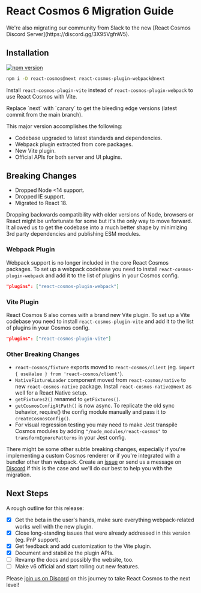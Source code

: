 
# React Cosmos 6 Migration Guide

<Callout>
  We're also migrating our community from Slack to the new [React Cosmos Discord
  Server](https://discord.gg/3X95VgfnW5).
</Callout>

## Installation

[![npm version](https://img.shields.io/npm/v/react-cosmos/next.svg?style=flat)](https://www.npmjs.com/package/react-cosmos)

```bash npm2yarn
npm i -D react-cosmos@next react-cosmos-plugin-webpack@next
```

Install `react-cosmos-plugin-vite` instead of `react-cosmos-plugin-webpack` to use React Cosmos with Vite.

<Callout type="info">
  Replace `next` with `canary` to get the bleeding edge versions (latest commit
  from the main branch).
</Callout>

This major version accomplishes the following:

- Codebase upgraded to latest standards and dependencies.
- Webpack plugin extracted from core packages.
- New Vite plugin.
- Official APIs for both server and UI plugins.

## Breaking Changes

- Dropped Node \<14 support.
- Dropped IE support.
- Migrated to React 18.

Dropping backwards compatibility with older versions of Node, browsers or React might be unfortunate for some but it's the only way to move forward. It allowed us to get the codebase into a much better shape by minimizing 3rd party dependencies and publishing ESM modules.

### Webpack Plugin

Webpack support is no longer included in the core React Cosmos packages. To set up a webpack codebase you need to install `react-cosmos-plugin-webpack` and add it to the list of plugins in your Cosmos config.

```json
"plugins": ["react-cosmos-plugin-webpack"]
```

### Vite Plugin

React Cosmos 6 also comes with a brand new Vite plugin. To set up a Vite codebase you need to install `react-cosmos-plugin-vite` and add it to the list of plugins in your Cosmos config.

```json
"plugins": ["react-cosmos-plugin-vite"]
```

### Other Breaking Changes

- `react-cosmos/fixture` exports moved to `react-cosmos/client` (eg. `import { useValue } from 'react-cosmos/client'`).
- `NativeFixtureLoader` component moved from `react-cosmos/native` to new `react-cosmos-native` package. Install `react-cosmos-native@next` as well for a React Native setup.
- `getFixtures2()` renamed to `getFixtures()`.
- `getCosmosConfigAtPath()` is now async. To replicate the old sync behavior, require() the config module manually and pass it to `createCosmosConfig()`.
- For visual regression testing you may need to make Jest transpile Cosmos modules by adding `"/node_modules/react-cosmos"` to `transformIgnorePatterns` in your Jest config.

There might be some other subtle breaking changes, especially if you're implementing a custom Cosmos renderer or if you're integrated with a bundler other than webpack. Create an [issue](https://github.com/react-cosmos/react-cosmos/issues) or send us a message on [Discord](https://discord.gg/3X95VgfnW5) if this is the case and we'll do our best to help you with the migration.

## Next Steps

A rough outline for this release:

- [x] Get the beta in the user's hands, make sure everything webpack-related works well with the new plugin.
- [x] Close long-standing issues that were already addressed in this version (eg. PnP support).
- [x] Get feedback and add customization to the Vite plugin.
- [x] Document and stabilize the plugin APIs.
- [ ] Revamp the docs and possibly the website, too.
- [ ] Make v6 official and start rolling out new features.

Please [join us on Discord](https://discord.gg/3X95VgfnW5) on this journey to take React Cosmos to the next level!

